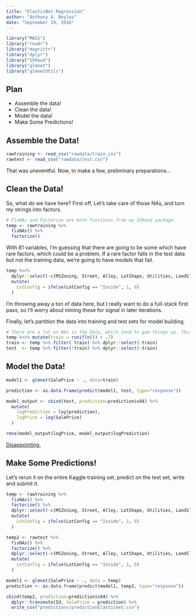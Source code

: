 ```yaml
---
title: "ElasticNet Regression"
author: "Anthony A. Boyles"
date: "September 19, 2016"
---
```


```r
library("MASS")
library("readr")
library("magrittr")
library("dplyr")
library("ShRoud")
library("glmnet")
library("glmnetUtils")
```

## Plan

* Assemble the data!
* Clean the data!
* Model the data!
* Make Some Predictions!

## Assemble the Data!

```r
rawtraining <- read_csv("rawdata/train.csv")
rawtest <- read_csv("rawdata/test.csv")
```

That was uneventful. Now, to make a few, preliminary preparations...

## Clean the Data!

So, what do we have here? First off, Let's take care of those NAs, and turn my strings into factors.

```r
# FixNAs and Factorize are both functions from my ShRoud package.
temp <- rawtraining %>%
  fixNAs() %>%
  factorize()
```

With 81 variables, I'm guessing that there are going to be some which have rare factors, which could be a problem. If a rare factor falls in the test data but not the training data, we're going to have models that fail.

```r
temp %<>%
  dplyr::select(-c(MSZoning, Street, Alley, LotShape, Utilities, LandSlope, Neighborhood, Condition1, Condition2, HouseStyle, RoofStyle, RoofMatl, Exterior1st, Exterior2nd, MasVnrType, ExterQual, ExterCond, Foundation, BsmtCond, BsmtFinType2, Heating, HeatingQC, Electrical, Functional, GarageType, GarageQual, GarageCond, PoolQC, Fence, MiscFeature, SaleType, SaleCondition)) %>%
  mutate(
    LotConfig = ifelse(LotConfig == "Inside", 1, 0)
  )
```

I'm throwing away a ton of data here, but I really want to do a full-stack first pass, so I'll worry about mining these for signal in later iterations.

Finally, let's partition the data into training and test sets for model building.

```r
# There are a lot on NAs in the Data, which tend to gum things up. This is a handy function to slip into pipelines to 
temp %<>% mutate(train = runif(n()) < .7)
train <- temp %>% filter( train) %>% dplyr::select(-train)
test  <- temp %>% filter(!train) %>% dplyr::select(-train)
```

## Model the Data!

```r
model1 <- glmnet(SalePrice ~ ., data=train)

prediction <- as.data.frame(predict(model1, test, type="response"))

model_output <- cbind(test, prediction=prediction$s84) %>%
  mutate(
    logPrediction = log(prediction),
    logPrice = log(SalePrice)
  )

rmse(model_output$logPrice, model_output$logPrediction)
```

[Disappointing.](https://www.kaggle.com/c/house-prices-advanced-regression-techniques/leaderboard)

## Make Some Predictions!

Let's rerun it on the entire Kaggle training set, predict on the test set, write and submit it.

```r
temp <- rawtraining %>%
  fixNAs() %>%
  factorize() %>%
  dplyr::select(-c(MSZoning, Street, Alley, LotShape, Utilities, LandSlope, Neighborhood, Condition1, Condition2, HouseStyle, RoofStyle, RoofMatl, Exterior1st, Exterior2nd, MasVnrType, ExterQual, ExterCond, Foundation, BsmtCond, BsmtFinType2, Heating, HeatingQC, Electrical, Functional, GarageType, GarageQual, GarageCond, PoolQC, Fence, MiscFeature, SaleType, SaleCondition, KitchenQual)) %>%
  mutate(
    LotConfig = ifelse(LotConfig == "Inside", 1, 0)
  )

temp2 <- rawtest %>%
  fixNAs() %>%
  factorize() %>%
  dplyr::select(-c(MSZoning, Street, Alley, LotShape, Utilities, LandSlope, Neighborhood, Condition1, Condition2, HouseStyle, RoofStyle, RoofMatl, Exterior1st, Exterior2nd, MasVnrType, ExterQual, ExterCond, Foundation, BsmtCond, BsmtFinType2, Heating, HeatingQC, Electrical, Functional, GarageType, GarageQual, GarageCond, PoolQC, Fence, MiscFeature, SaleType, SaleCondition, KitchenQual)) %>%
  mutate(
    LotConfig = ifelse(LotConfig == "Inside", 1, 0)
  )

model1 <- glmnet(SalePrice ~ ., data = temp)
prediction <- as.data.frame(predict(model1, temp2, type="response"))

cbind(temp2, prediction=prediction$s84) %>%
  dplyr::transmute(Id, SalePrice = prediction) %>%
  write_csv("predictions/predictionElasticnet.csv")
```

